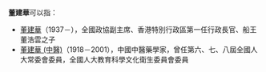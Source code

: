 '''董建華'''可以指：
* [[董建華|董建華]]（1937－），全國政協副主席、香港特別行政區第一任行政長官、船王董浩雲之子
* [[董建華_(中醫)|董建華 (中醫)]]（1918－2001），中國中醫藥學家，曾任第六、七、八屆全國人大常委會委員，全國人大教育科學文化衛生委員會委員
{{Disambiguation|J|cat=三字董姓人名消歧義}}